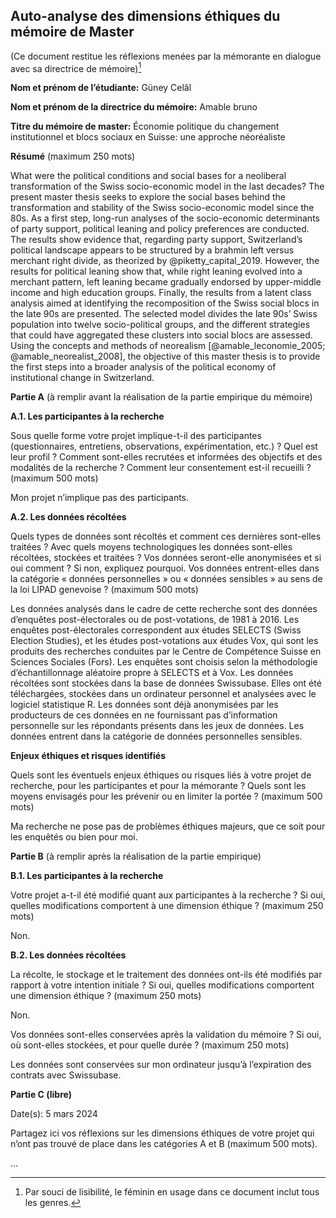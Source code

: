 ## Auto-analyse des dimensions éthiques du mémoire de Master {.unnumbered}

(Ce document restitue les réflexions menées par la mémorante en dialogue avec sa directrice de mémoire)[^autoanalyse]

[^autoanalyse]: Par souci de lisibilité, le féminin en usage dans ce document inclut tous les genres.


**Nom et prénom de l'étudiante:** Güney Celâl

**Nom et prénom de la directrice du mémoire:** Amable bruno

**Titre du mémoire de master:** Économie politique du changement institutionnel et blocs sociaux en Suisse: une approche néoréaliste

**Résumé** (maximum 250 mots)

What were the political conditions and social bases for a neoliberal transformation of the Swiss socio-economic model in the last decades? The present master thesis seeks to explore the social bases behind the transformation and stability of the Swiss socio-economic model since the 80s. As a first step, long-run analyses of the socio-economic determinants of party support, political leaning and policy preferences are conducted. The results show evidence that, regarding party support, Switzerland's political landscape appears to be structured by a brahmin left versus merchant right divide, as theorized by @piketty_capital_2019. However, the results for political leaning show that, while right leaning evolved into a merchant pattern, left leaning became gradually endorsed by upper-middle income and high education groups. Finally, the results from a latent class analysis aimed at identifying the recomposition of the Swiss social blocs in the late 90s are presented. The selected model divides the late 90s' Swiss population into twelve socio-political groups, and the different strategies that could have aggregated these clusters into social blocs are assessed. Using the concepts and methods of neorealism [@amable_leconomie_2005; @amable_neorealist_2008], the objective of this master thesis is to provide the first steps into a broader analysis of the political economy of institutional change in Switzerland.

**Partie A** (à remplir avant la réalisation de la partie empirique du mémoire)

**A.1. Les participantes à la recherche**

Sous quelle forme votre projet implique-t-il des participantes (questionnaires, entretiens, observations, expérimentation, etc.) ? Quel est leur profil ? Comment sont-elles recrutées et informées des objectifs et des modalités de la recherche ? Comment leur consentement est-il recueilli ? (maximum 500 mots)

Mon projet n’implique pas des participants.

**A.2. Les données récoltées**

Quels types de données sont récoltés et comment ces dernières sont-elles traitées ? Avec quels moyens technologiques les données sont-elles récoltées, stockées et traitées ? Vos données seront-elle anonymisées et si oui comment ? Si non, expliquez pourquoi. Vos données entrent-elles dans la catégorie « données personnelles » ou « données sensibles » au sens de la loi LIPAD genevoise  ? (maximum 500 mots)

Les données analysés dans le cadre de cette recherche sont des données d’enquêtes post-électorales ou de post-votations, de 1981 à 2016. Les enquêtes post-électorales correspondent aux études SELECTS (Swiss Election Studies), et les études post-votations aux études Vox, qui sont les produits des recherches conduites par le Centre de Compétence Suisse en Sciences Sociales (Fors). Les enquêtes sont choisis selon la méthodologie d’échantillonnage aléatoire propre à SELECTS et à Vox. Les données récoltées sont stockées dans la base de données Swissubase. Elles ont été téléchargées, stockées dans un ordinateur personnel et analysées avec le logiciel statistique R. Les données sont déjà anonymisées par les producteurs de ces données en ne fournissant pas d’information personnelle sur les répondants présents dans les jeux de données. Les données entrent dans la catégorie de données personnelles sensibles.

**Enjeux éthiques et risques identifiés**

Quels sont les éventuels enjeux éthiques ou risques liés à votre projet de recherche, pour les participantes et pour la mémorante ? Quels sont les moyens envisagés pour les prévenir ou en limiter la portée ? (maximum 500 mots)

Ma recherche ne pose pas de problèmes éthiques majeurs, que ce soit pour les enquêtés ou bien pour moi.

**Partie B** (à remplir après la réalisation de la partie empirique)

**B.1. Les participantes à la recherche**

Votre projet a-t-il été modifié quant aux participantes à la recherche ? Si oui, quelles modifications comportent à une dimension éthique ? (maximum 250 mots)

Non.


**B.2. Les données récoltées**

La récolte, le stockage et le traitement des données ont-ils été modifiés par rapport à votre intention initiale ? Si oui, quelles modifications comportent une dimension éthique ? (maximum 250 mots)

Non.

Vos données sont-elles conservées après la validation du mémoire ? Si oui, où sont-elles stockées, et pour quelle durée ? (maximum 250 mots) 

Les données sont conservées sur mon ordinateur jusqu’à l’expiration des contrats avec Swissubase.


**Partie C (libre)**

Date(s): 5 mars 2024

Partagez ici vos réflexions sur les dimensions éthiques de votre projet qui n’ont pas trouvé de place dans les catégories A et B (maximum 500 mots).

...

